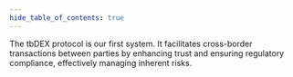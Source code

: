 ```yaml
---
hide_table_of_contents: true
---
```


The tbDEX protocol is our first system. It facilitates cross-border transactions between parties by enhancing trust and ensuring regulatory compliance, effectively managing inherent risks.